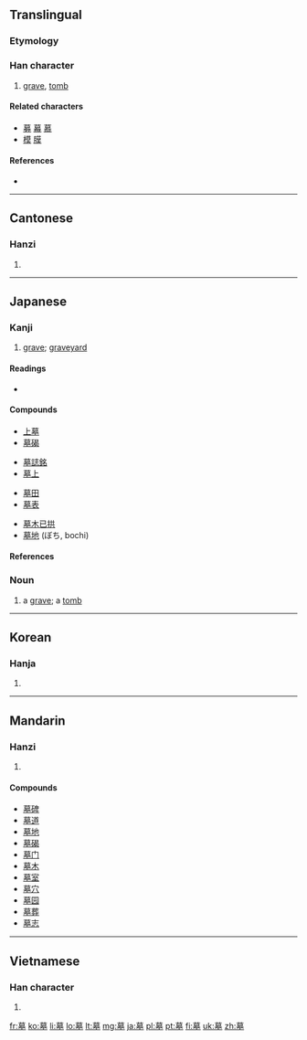 ==Translingual==

===Etymology===
{{Han compound|莫|土|ls=psc|c1=p|c2=s}}

===Han character===
{{Han char|rn=32|rad=土|as=11|sn=14|four=4410<sub>4</sub>|canj=廿日大土 (TAKG)}}

# [[grave]], [[tomb]]

====Related characters====
* [[募]] [[幕]] [[慕]]
* [[模]] [[膜]]

====References====
* {{Han ref|kx=0238.120|dkj=05431|dj=0476.190|hdz=10470.090|uh=5893|ud=22675|bh=B9D3|bd=47571}}

----

==Cantonese==

===Hanzi===
{{yue-hanzi|jyut=|y=mou6}}

# {{defn|lang=yue|sort=土11}}

----

==Japanese==

===Kanji===
{{ja-kanji|grade=5|rs=土11}}

# [[grave]]; [[graveyard]]

====Readings====
* {{ja-readings|kanon=[[ぼ]] (bo)|goon=[[も]] (mo)|kun=[[はか]] (haka)|nadzuke=[[つか]] (tsuka)}}

====Compounds====
{{top4}}
* [[上墓]]
* [[墓碣]]
{{mid4}}
* [[墓誌銘]]
* [[墓上]]
{{mid4}}
* [[墓田]]
* [[墓表]]
{{mid4}}
* [[墓木已拱]]
* [[墓地]] (ぼち, bochi)
{{bottom}}

====References====
{{ja-kref
|ku= 4272
|shift= 95E6
|jis= 4A68
|euc= CAE8
|skip= 2-3-10
|freq= 1337
|nelson= 4027
|newnelson= 1073
|halpern= 2332
|kld= 1505
|heisig= 231
|tuttle= 3k10.18
}}

===Noun===
{{ja-noun|k|hira=はか|rom=haka}}

# a [[grave]]; a [[tomb]]

----

==Korean==

===Hanja===
{{ko-hanja|hangeul=묘|rv=myo|mr=myo}}

# {{defn|lang=ko|sort=土11}}

----

==Mandarin==

===Hanzi===
{{cmn-hanzi|pin=[[mù]] ([[mu4]])|wg=mu<sup>4</sup>}}

# {{defn|lang=cmn|sort=土11}}

====Compounds====
* [[墓碑]]
* [[墓道]]
* [[墓地]]
* [[墓碣]]
* [[墓门]]
* [[墓木]]
* [[墓室]]
* [[墓穴]]
* [[墓园]]
* [[墓葬]]
* [[墓志]]

----

==Vietnamese==

===Han character===
{{vi-hantu|[[mộ]], [[mô]], [[mồ]]|rs=土11}}

# {{defn|lang=vi|sort=土11}}

[[fr:墓]]
[[ko:墓]]
[[li:墓]]
[[lo:墓]]
[[lt:墓]]
[[mg:墓]]
[[ja:墓]]
[[pl:墓]]
[[pt:墓]]
[[fi:墓]]
[[uk:墓]]
[[zh:墓]]
